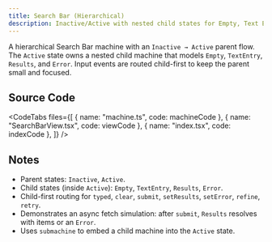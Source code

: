 ```yaml
---
title: Search Bar (Hierarchical)
description: Inactive/Active with nested child states for Empty, Text Entry, Results, and Error. Demonstrates child-first routing and async results.
---
```



A hierarchical Search Bar machine with an `Inactive → Active` parent flow. The `Active` state owns a nested child machine that models `Empty`, `TextEntry`, `Results`, and `Error`. Input events are routed child-first to keep the parent small and focused.

<div className="not-content">
  <SearchBarExample client:only="react" />
</div>

## Source Code

<CodeTabs
  files={[
    { name: "machine.ts", code: machineCode },
    { name: "SearchBarView.tsx", code: viewCode },
    { name: "index.tsx", code: indexCode },
  ]}
/>

## Notes

- Parent states: `Inactive`, `Active`.
- Child states (inside `Active`): `Empty`, `TextEntry`, `Results`, `Error`.
- Child-first routing for `typed`, `clear`, `submit`, `setResults`, `setError`, `refine`, `retry`.
- Demonstrates an async fetch simulation: after `submit`, `Results` resolves with items or an `Error`.
- Uses `submachine` to embed a child machine into the `Active` state.
